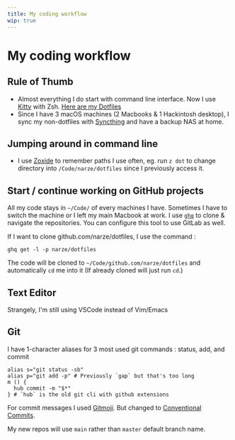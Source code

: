 ```yaml
---
title: My coding workflow
wip: true
---
```


# My coding workflow

## Rule of Thumb
- Almost everything I do start with command line interface. Now I use [Kitty](https://github.com/kovidgoyal/kitty) with Zsh. [Here are my Dotfiles](https://github.com/narze/dotfiles)
- Since I have 3 macOS machines (2 Macbooks & 1 Hackintosh desktop), I sync my non-dotfiles with [Syncthing](https://syncthing.net/) and have a backup NAS at home.

## Jumping around in command line
- I use [Zoxide](https://github.com/ajeetdsouza/zoxide) to remember paths I use often, eg. run `z dot` to change directory into `/Code/narze/dotfiles` since I previously access it.

## Start / continue working on GitHub projects
All my code stays in `~/Code/` of every machines I have.
Sometimes I have to switch the machine or I left my main Macbook at work. I use [`ghq`](https://github.com/x-motemen/ghq) to clone & navigate the repositories. You can configure this tool to use GitLab as well.

If I want to clone github.com/narze/dotfiles, I use the command :

```
ghq get -l -p narze/dotfiles
```

The code will be cloned to `~/Code/github.com/narze/dotfiles` and automatically `cd` me into it (If already cloned will just run `cd`.)

## Text Editor
Strangely, I'm still using VSCode instead of Vim/Emacs

## Git
I have 1-character aliases for 3 most used git commands : status, add, and commit

```
alias s="git status -sb"
alias p="git add -p" # Previously `gap` but that's too long
m () {
  hub commit -m "$*"
} # `hub` is the old git cli with github extensions
```

For commit messages I used [Gitmoji](https://gitmoji.carloscuesta.me). But changed to [Conventional Commits](https://www.conventionalcommits.org/).

My new repos will use `main` rather than `master` default branch name.
